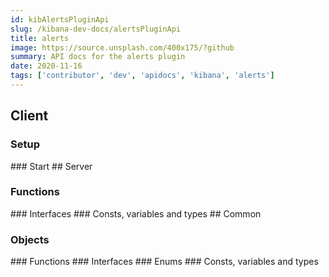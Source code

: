 ```yaml
---
id: kibAlertsPluginApi
slug: /kibana-dev-docs/alertsPluginApi
title: alerts
image: https://source.unsplash.com/400x175/?github
summary: API docs for the alerts plugin
date: 2020-11-16
tags: ['contributor', 'dev', 'apidocs', 'kibana', 'alerts']
---
```



## Client

### Setup
<DocDefinitionList data={[alertsObj.client.setup]}/>
### Start
<DocDefinitionList data={[alertsObj.client.start]}/>
## Server

### Functions
<DocDefinitionList data={alertsObj.server.functions}/>
### Interfaces
<DocDefinitionList data={alertsObj.server.interfaces}/>
### Consts, variables and types
<DocDefinitionList data={alertsObj.server.misc}/>
## Common

### Objects
<DocDefinitionList data={alertsObj.common.objects}/>
### Functions
<DocDefinitionList data={alertsObj.common.functions}/>
### Interfaces
<DocDefinitionList data={alertsObj.common.interfaces}/>
### Enums
<DocDefinitionList data={alertsObj.common.enums}/>
### Consts, variables and types
<DocDefinitionList data={alertsObj.common.misc}/>
